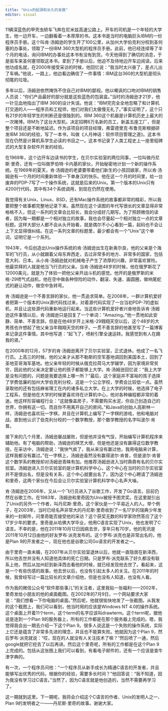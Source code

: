 ```yaml
---
title: "Unix的起源和长久的发展"
editor: visual
---
```


11辆深蓝色的甲壳虫轿车飞奔在尼米兹高速公路上。开车的司机是一个年轻的大学生，他一边开车，一边翻看着一本厚厚的书。这本书是当时的电脑巨头IBM的一份程序员手册。这个叫肯·汤姆逊的学生开了100公里，从加州大学伯克利分校到圣何塞的办事处，领取了一份IBM 360大型机的程序员手册。此前，他已经连续等了半个月的电话，询问IBM的办事处这本书有没有到货。今天他得到了确切的消息，于是驱车来圣何塞领取这本书。拿到了手册以后，他迫不及待地边开车边阅读。后来他功成名就，在2000年接受采访的时候，他回忆说：“我当时太兴奋了，差点儿出了车祸。”他说，一路上，他边看边确信了一件事情：IBM这台360的大型机是彻头彻尾的垃圾。

多年以后，汤姆逊依然掩饰不住自己对IBM的鄙视。他以嘲讽的口吻对IBM的销售人员说：“你们产品最好的部分就是这些蓝色的包装盒。”当时的汤姆逊才21岁，他一针见血地指出了IBM 360的设计失误。他说：“IBM完完全全地忽略了和计算机打交道的人——程序员和工程师，他们对我们太傲慢无礼了。”事实证明了，这个只有21岁的年轻学生的判断还是很独到的。IBM 360这个机器是计算机历史上最大的一次赌博。IBM为了这台大型机，决定招聘6万名新的员工，新盖五座工厂，但是整个项目还是不断地延迟。作为该项目的项目经理，弗雷德里克·布鲁克斯根据研发IBM 360的经验，写了一本书，叫做《人月神话：软件项目管理之道》。这本书现在仍然是计算机系学生必读的书目之一。这本书记录了人类工程史上一座里程碑式的大型复杂软件开发的经验。

在1969年，这个边开车边读书的学生，在贝尔实验室的两位同事，一位叫做丹尼斯·里奇，还有一位叫做罗伯特·卡内基的家伙，开始秘密地计划一个新的操作系统。在1969年的夏天，肯·汤姆逊的老婆要带着他们新生的小孩回娘家，所以肯·汤姆逊有一个月的时间重新体验一下单身汉的快乐。他在这一个月的时间里，给一台废弃的PDP-7写了一个操作系统，这就是后来的Unix。第一个版本的Unix只有4200行代码，其中有34个系统调用，到现在仍然在使用。

我觉得有关Unix、Linux、BSD，还有Mac操作系统的故事都非常的精彩，所以我要把整个故事都完整地记录下来。虽然现在这个读图的年代写很长的文章显得非常格格不入，但这一系列的文章会比较长，我会分成好几期写。为了照顾微信的读者，因为每一期都是一个相对独立的故事，我也会尽量起一个相对独立一点的文章标题。这样大部分人都不会从头开始看，就是偶尔不小心看到一篇，起码也不会让上下文显得很纠结。在这一系列文章的标题里，最少都会有一个“Unix”这个单词，证明它是一个系列。

1943年，今后创造出Unix操作系统的肯·汤姆逊出生在新奥尔良，他的父亲是个海军的飞行员，从小就跟着父母东奔西走，去过非常多的地方、非常多的国家，包括意大利、日本。从小肯·汤姆逊就对机械电子产生了浓厚的兴趣，非常喜欢冒险。他最崇拜的人就是他当飞行员的父亲。当肯·汤姆逊48岁的时候，他在俄罗斯花了12000美元，就是为了体验一把他父亲开战斗机的感觉。他开的是俄罗斯的米格-29喷气式战机，他在空中做各种惊险的动作，翻滚、失速、画圆圈，做响尾蛇式的避让动作，做空中急转弯。

肯·汤姆逊是一个不善言辞的家伙，他一贯追求简单。在2008年，一群计算机爱好者把第一个版本的Unix源代码找过来，对着源代码实现了一台当初PDP-7的虚拟机，并且让这些源代码重新地运行起来。当这些计算机爱好者兴奋地告诉肯·汤姆逊这件事情以后，肯·汤姆逊只是回复了一个单词：“Amazing。”他一贯地如此安静、简单、不善言辞。但是在他48岁开上米格-29翱翔天空以后，这个48岁的大男孩也许想起了他父亲当年翱翔天空的样子。一贯不善言辞的他甚至写了一篇博客来记录这件事情。其中他写道：“起飞了，喷射引擎全速运转。我感觉到有人在踢我的肾。”

在2000年的12月，57岁的肯·汤姆逊离开了贝尔实验室，正式退休。他成了一名飞行员。上高三的时候，他的父亲才从那不勒斯的空军基地调回到美国本土，回到了圣地亚哥海军基地。他父亲年轻的时候从俄克拉荷马大学辍学，因为家境非常贫穷，因此他的父亲决定要让他的孩子都能够上大学。肯·汤姆逊回忆说：“我上大学是没有问题的，问题是我要选择上哪一所？”最后，这个家庭并不富裕的孩子选择了学费低廉的加州大学伯克利分校，这是一个公立学校，学费会比较低一点。虽然录取他的还有包括麻省理工在内的诸多私立大学。在上大学的时候，他选择了电子工程系，但是他在大学的时候更喜欢待在计算机中心，他对各种编程都非常的着迷。他这样形容编程行业：“这就像盖房子，不需要购买水泥，你自己创造自己的世界，你拥有这一切。而且你不用离开自己的房间。”和Java的创始人高斯林一样，汤姆逊也喜欢玩一字棋，并且在计算机上编写了一字棋的游戏，他和电脑对战，直到他认识了伯克利分校的一个数学教授，那个数学教授的名字叫波尔·肯普。

接下来的几个月里，汤姆逊屡战屡败，但是他并没有气馁，开始编写计算机程序来辅助他。有了电脑的帮助，汤姆逊的棋艺大增，但是他还是没有赢得这位数学教授。在采访中，汤姆逊说：“我快气疯了，我从来没有赢过他，我用电脑来计算，这样我都没有赢过。”在一字棋上，汤姆逊虽然没有赢得波尔·肯普，但是波尔·肯普这个数学系的教授却对汤姆逊青睐有加。他推荐汤姆逊进入当时鼎鼎有名的贝尔实验室。汤姆逊进入贝尔实验室的是计算机科学中心，这个中心在当时的贝尔实验室并不是很出名，但是没有关系，这个中心就要出名了，因为这个中心聘请了汤姆逊和里奇，这两个家伙在今后会让贝尔实验室计算机科学中心名声大噪。

肯·汤姆逊在2006年，又从一个飞行员进入了谷歌工作，开发了Go语言。目前仍然在谷歌工作。在1983年，汤姆逊和里奇因为Unix被授予图灵奖。在这里就引出了Unix的另外一个作者，叫丹尼斯·里奇。这个家伙是一个平易近人的人。举个例子，在2003年，当时已经名声非常大的丹尼斯·里奇收到了一名17岁的瑞典少年发来的一封邮件，问里奇能否接受他的采访？这个获奖无数的科学家欣然答应了这个17岁少年的要求。里奇是从哈佛大学毕业，他用C语言实现了Unix，他也发明了C语言。不幸的是，他在2011年10月12日因病去世，享年只有70岁。他的死讯是2011年10月12日由他的好友罗布·派克发布的。这个罗布·派克也是非常出名的，他是Plan 9的开发者之一，现在他也是谷歌公司Go语言的开发者之一。

由于里奇一直未婚，在2007年从贝尔实验室退休以后，他就一直隐居在新泽西，所以他去世并没有人知道他具体的死亡日期。只是罗布·派克联系了好久都没有联系上他，然后从加州赶到新泽西去看他的时候，就已经发现他去世了。看起来，这是一个有些伤感的故事。他去世以后，也没有引起太多人的关注。在2011年的时候，我曾经写过一篇比较长的文章介绍他，但是也没有人知道，也没有人看。

作为我的微信公众号“软件那些事儿”的关注者，这里我贴一张福利——2002年，里奇发给小朋友的他的桌面截图。在2002年的7月9日，一个网站要求大家说：“我们想看一下你电脑的桌面。”然后呢，他就很愉快地发了一张截图。从我发的这个截图上，我们可以看到，他当时用的应该是Windows NT 4.0的操作系统。这个桌面上开着11个term，这个term的名字应该叫drawterm。这个term呢，据他说是连到一个Plan 9的服务器上，所有的工作都是在那个服务器上完成的。嗯，我觉得我会出一期去介绍一下这个Plan 9。很多人说这是一个失败的操作系统，实际上它还是蕴含了非常多先进的理念，并且也不能算失败。他就因为这个Plan 9，然后罗布·派克就说：“哎，现在的人就没有人关注技术了嘛？”然后喷了一通，然后google就把它挖去了以后再讲。然后这个里奇呢，所有的工作都是在这个Plan 9上完成的。包括从这张图上我们可以看到，有看电子邮件的，还有一个应该是查牛津字典的。

有一次，一个程序员问他：“一个程序员从新手成长为精通C语言的开发者，并且能够写出优秀的代码，根据你的经验，需要多长时间？”他回答说：“我不知道，因为我没有学习过C语言。”当然了，因为C语言就是他创造的，当然不需要再学习了。

这一期就到这里。下一期呢，我将会介绍这个C语言的作者、Unix的发明人之一、Plan 9的发明者之一——丹尼斯·里奇的故事。谢谢大家。
